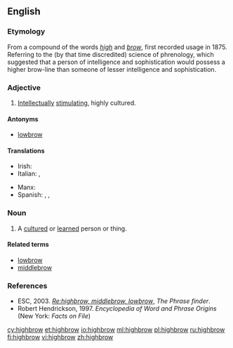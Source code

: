==English==

===Etymology===
From a compound of the words ''[[high]]'' and ''[[brow]]'', first recorded usage in 1875.  Referring to the (by that time discredited) science of phrenology, which suggested that a person of intelligence and sophistication would possess a higher brow-line than someone of lesser intelligence and sophistication.

===Adjective===
{{wikipedia}}
{{en-adj|-}}

# {{US|colloquial}} [[intellectually|Intellectually]] [[stimulating]], highly cultured.

====Antonyms====
* [[lowbrow]]

====Translations====
{{trans-top}}
* Irish: {{t-|ga|ardnósach}}
* Italian: {{t+|it|intellettuale}}, {{qualifier|pejorative}} {{t-|it|intellettualoide}}
{{trans-mid}}
* Manx: {{t-|gv|ard-inchynagh|alt=ard-inçhynagh}}
* Spanish: {{t-|es|intelectual}}, {{t-|es|culturado}}, {{t-|es|élite}}
{{trans-bottom}}

===Noun===
{{en-noun}}

# A [[cultured]] or [[learned]] person or thing.

====Related terms====
* [[lowbrow]]
* [[middlebrow]]

===References===
* ESC, 2003. ''[http://www.phrases.org.uk/bulletin_board/21/messages/72.html Re:highbrow, middlebrow, lowbrow]'', ''The Phrase finder''.
* Robert Hendrickson, 1997. ''Encyclopedia of Word and Phrase Origins'' (New York: ''Facts on File'')

[[cy:highbrow]]
[[et:highbrow]]
[[io:highbrow]]
[[ml:highbrow]]
[[pl:highbrow]]
[[ru:highbrow]]
[[fi:highbrow]]
[[vi:highbrow]]
[[zh:highbrow]]